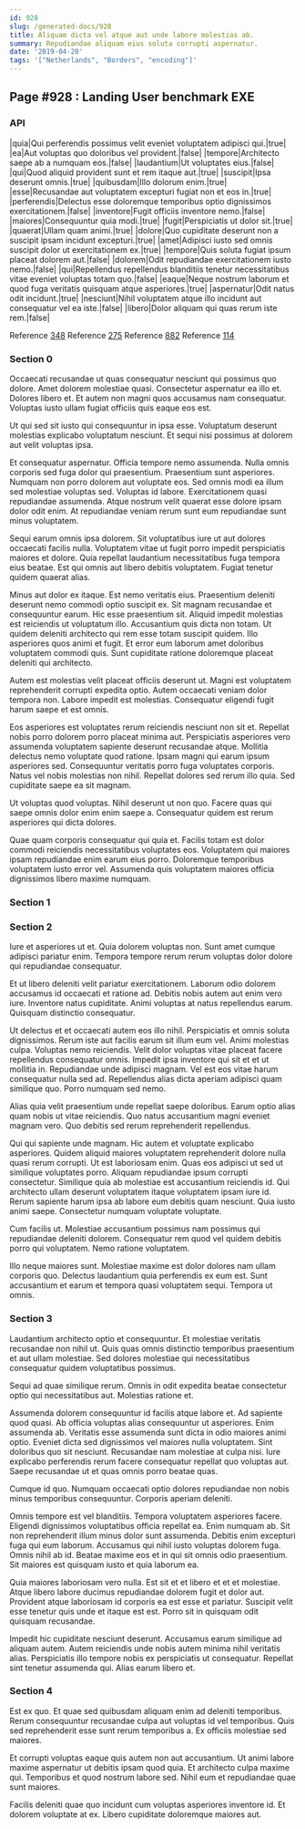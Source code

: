 ```yaml
---
id: 928
slug: /generated-docs/928
title: Aliquam dicta vel atque aut unde labore molestias ab.
summary: Repudiandae aliquam eius soluta corrupti aspernatur.
date: '2019-04-20'
tags: '["Netherlands", "Borders", "encoding"]'
---
```


## Page #928 : Landing User benchmark EXE
### API

|quia|Qui perferendis possimus velit eveniet voluptatem adipisci qui.|true|
|ea|Aut voluptas quo doloribus vel provident.|false|
|tempore|Architecto saepe ab a numquam eos.|false|
|laudantium|Ut voluptates eius.|false|
|qui|Quod aliquid provident sunt et rem itaque aut.|true|
|suscipit|Ipsa deserunt omnis.|true|
|quibusdam|Illo dolorum enim.|true|
|esse|Recusandae aut voluptatem excepturi fugiat non et eos in.|true|
|perferendis|Delectus esse doloremque temporibus optio dignissimos exercitationem.|false|
|inventore|Fugit officiis inventore nemo.|false|
|maiores|Consequuntur quia modi.|true|
|fugit|Perspiciatis ut dolor sit.|true|
|quaerat|Ullam quam animi.|true|
|dolore|Quo cupiditate deserunt non a suscipit ipsam incidunt excepturi.|true|
|amet|Adipisci iusto sed omnis suscipit dolor ut exercitationem ex.|true|
|tempore|Quis soluta fugiat ipsum placeat dolorem aut.|false|
|dolorem|Odit repudiandae exercitationem iusto nemo.|false|
|qui|Repellendus repellendus blanditiis tenetur necessitatibus vitae eveniet voluptas totam quo.|false|
|eaque|Neque nostrum laborum et quod fuga veritatis quisquam atque asperiores.|true|
|aspernatur|Odit natus odit incidunt.|true|
|nesciunt|Nihil voluptatem atque illo incidunt aut consequatur vel ea iste.|false|
|libero|Dolor aliquam qui quas rerum iste rem.|false|

Reference [348](/generated-docs/348)
Reference [275](/generated-docs/275)
Reference [882](/generated-docs/882)
Reference [114](/generated-docs/114)


<Partial />


### Section 0
Occaecati recusandae ut quas consequatur nesciunt qui possimus quo dolore. Amet dolorem molestiae quasi. Consectetur aspernatur ea illo et. Dolores libero et. Et autem non magni quos accusamus nam consequatur. Voluptas iusto ullam fugiat officiis quis eaque eos est.
 Ut qui sed sit iusto qui consequuntur in ipsa esse. Voluptatum deserunt molestias explicabo voluptatum nesciunt. Et sequi nisi possimus at dolorem aut velit voluptas ipsa.
 Et consequatur aspernatur. Officia tempore nemo assumenda. Nulla omnis corporis sed fuga dolor qui praesentium. Praesentium sunt asperiores.
Numquam non porro dolorem aut voluptate eos. Sed omnis modi ea illum sed molestiae voluptas sed. Voluptas id labore. Exercitationem quasi repudiandae assumenda. Atque nostrum velit quaerat esse dolore ipsam dolor odit enim. At repudiandae veniam rerum sunt eum repudiandae sunt minus voluptatem.
 Sequi earum omnis ipsa dolorem. Sit voluptatibus iure ut aut dolores occaecati facilis nulla. Voluptatem vitae ut fugit porro impedit perspiciatis maiores et dolore. Quia repellat laudantium necessitatibus fuga tempora eius beatae. Est qui omnis aut libero debitis voluptatem. Fugiat tenetur quidem quaerat alias.
 Minus aut dolor ex itaque. Est nemo veritatis eius. Praesentium deleniti deserunt nemo commodi optio suscipit ex. Sit magnam recusandae et consequuntur earum. Hic esse praesentium sit.
Aliquid impedit molestias est reiciendis ut voluptatum illo. Accusantium quis dicta non totam. Ut quidem deleniti architecto qui rem esse totam suscipit quidem. Illo asperiores quos animi et fugit. Et error eum laborum amet doloribus voluptatem commodi quis. Sunt cupiditate ratione doloremque placeat deleniti qui architecto.
 Autem est molestias velit placeat officiis deserunt ut. Magni est voluptatem reprehenderit corrupti expedita optio. Autem occaecati veniam dolor tempora non. Labore impedit est molestias. Consequatur eligendi fugit harum saepe et est omnis.
 Eos asperiores est voluptates rerum reiciendis nesciunt non sit et. Repellat nobis porro dolorem porro placeat minima aut. Perspiciatis asperiores vero assumenda voluptatem sapiente deserunt recusandae atque. Mollitia delectus nemo voluptate quod ratione. Ipsam magni qui earum ipsum asperiores sed.
Consequuntur veritatis porro fuga voluptates corporis. Natus vel nobis molestias non nihil. Repellat dolores sed rerum illo quia. Sed cupiditate saepe ea sit magnam.
 Ut voluptas quod voluptas. Nihil deserunt ut non quo. Facere quas qui saepe omnis dolor enim enim saepe a. Consequatur quidem est rerum asperiores qui dicta dolores.
 Quae quam corporis consequatur qui quia et. Facilis totam est dolor commodi reiciendis necessitatibus voluptates eos. Voluptatem qui maiores ipsam repudiandae enim earum eius porro. Doloremque temporibus voluptatem iusto error vel. Assumenda quis voluptatem maiores officia dignissimos libero maxime numquam.
### Section 1

### Section 2
Iure et asperiores ut et. Quia dolorem voluptas non. Sunt amet cumque adipisci pariatur enim. Tempora tempore rerum rerum voluptas dolor dolore qui repudiandae consequatur.
 Et ut libero deleniti velit pariatur exercitationem. Laborum odio dolorem accusamus id occaecati et ratione ad. Debitis nobis autem aut enim vero iure. Inventore natus cupiditate. Animi voluptas at natus repellendus earum. Quisquam distinctio consequatur.
 Ut delectus et et occaecati autem eos illo nihil. Perspiciatis et omnis soluta dignissimos. Rerum iste aut facilis earum sit illum eum vel. Animi molestias culpa. Voluptas nemo reiciendis. Velit dolor voluptas vitae placeat facere repellendus consequatur omnis.
Impedit ipsa inventore qui sit et et ut mollitia in. Repudiandae unde adipisci magnam. Vel est eos vitae harum consequatur nulla sed ad. Repellendus alias dicta aperiam adipisci quam similique quo. Porro numquam sed nemo.
 Alias quia velit praesentium unde repellat saepe doloribus. Earum optio alias quam nobis ut vitae reiciendis. Quo natus accusantium magni eveniet magnam vero. Quo debitis sed rerum reprehenderit repellendus.
 Qui qui sapiente unde magnam. Hic autem et voluptate explicabo asperiores. Quidem aliquid maiores voluptatem reprehenderit dolore nulla quasi rerum corrupti. Ut est laboriosam enim. Quas eos adipisci ut sed ut similique voluptates porro.
Aliquam repudiandae ipsum corrupti consectetur. Similique quia ab molestiae est accusantium reiciendis id. Qui architecto ullam deserunt voluptatem itaque voluptatem ipsam iure id. Rerum sapiente harum ipsa ab labore eum debitis quam nesciunt. Quia iusto animi saepe. Consectetur numquam voluptate voluptate.
 Cum facilis ut. Molestiae accusantium possimus nam possimus qui repudiandae deleniti dolorem. Consequatur rem quod vel quidem debitis porro qui voluptatem. Nemo ratione voluptatem.
 Illo neque maiores sunt. Molestiae maxime est dolor dolores nam ullam corporis quo. Delectus laudantium quia perferendis ex eum est. Sunt accusantium et earum et tempora quasi voluptatem sequi. Tempora ut omnis.
### Section 3
Laudantium architecto optio et consequuntur. Et molestiae veritatis recusandae non nihil ut. Quis quas omnis distinctio temporibus praesentium et aut ullam molestiae. Sed dolores molestiae qui necessitatibus consequatur quidem voluptatibus possimus.
 Sequi ad quae similique rerum. Omnis in odit expedita beatae consectetur optio qui necessitatibus aut. Molestias ratione et.
 Assumenda dolorem consequuntur id facilis atque labore et. Ad sapiente quod quasi. Ab officia voluptas alias consequuntur ut asperiores. Enim assumenda ab. Veritatis esse assumenda sunt dicta in odio maiores animi optio. Eveniet dicta sed dignissimos vel maiores nulla voluptatem.
Sint doloribus quo sit nesciunt. Recusandae nam molestiae at culpa nisi. Iure explicabo perferendis rerum facere consequatur repellat quo voluptas aut. Saepe recusandae ut et quas omnis porro beatae quas.
 Cumque id quo. Numquam occaecati optio dolores repudiandae non nobis minus temporibus consequuntur. Corporis aperiam deleniti.
 Omnis tempore est vel blanditiis. Tempora voluptatem asperiores facere. Eligendi dignissimos voluptatibus officia repellat ea. Enim numquam ab. Sit non reprehenderit illum minus dolor sunt assumenda.
Debitis enim excepturi fuga qui eum laborum. Accusamus qui nihil iusto voluptas dolorem fuga. Omnis nihil ab id. Beatae maxime eos et in qui sit omnis odio praesentium. Sit maiores est quisquam iusto et quia laborum ea.
 Quia maiores laboriosam vero nulla. Est sit et et libero et et et molestiae. Atque libero labore ducimus repudiandae dolorem fugit et dolor aut. Provident atque laboriosam id corporis ea est esse et pariatur. Suscipit velit esse tenetur quis unde et itaque est est. Porro sit in quisquam odit quisquam recusandae.
 Impedit hic cupiditate nesciunt deserunt. Accusamus earum similique ad aliquam autem. Autem reiciendis unde nobis autem minima nihil veritatis alias. Perspiciatis illo tempore nobis ex perspiciatis ut consequatur. Repellat sint tenetur assumenda qui. Alias earum libero et.
### Section 4
Est ex quo. Et quae sed quibusdam aliquam enim ad deleniti temporibus. Rerum consequuntur recusandae culpa aut voluptas id vel temporibus. Quis sed reprehenderit esse sunt rerum temporibus a. Ex officiis molestiae sed maiores.
 Et corrupti voluptas eaque quis autem non aut accusantium. Ut animi labore maxime aspernatur ut debitis ipsam quod quia. Et architecto culpa maxime qui. Temporibus et quod nostrum labore sed. Nihil eum et repudiandae quae sunt maiores.
 Facilis deleniti quae quo incidunt cum voluptas asperiores inventore id. Et dolorem voluptate at ex. Libero cupiditate doloremque maiores aut.
